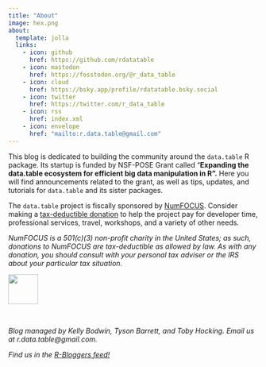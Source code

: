 ```yaml
---
title: "About"
image: hex.png
about:
  template: jolla
  links:
    - icon: github
      href: https://github.com/rdatatable
    - icon: mastodon
      href: https://fosstodon.org/@r_data_table
    - icon: cloud
      href: https://bsky.app/profile/rdatatable.bsky.social
    - icon: twitter
      href: https://twitter.com/r_data_table
    - icon: rss
      href: index.xml
    - icon: envelope
      href: "mailto:r.data.table@gmail.com"
---
```


This blog is dedicated to building the community around the `data.table` R package. Its startup is funded by NSF-POSE Grant called "**Expanding the data.table ecosystem for efficient big data manipulation in R".** Here you will find announcements related to the grant, as well as tips, updates, and tutorials for `data.table` and its sister packages.

The `data.table` project is fiscally sponsored by [NumFOCUS](https://numfocus.org/project/data-table). Consider making a [tax-deductible donation](https://app.hubspot.com/payments/FFWKWTTvKFdzqH?referrer=PAYMENT_LINK) to help the project pay for developer time, professional services, travel, workshops, and a variety of other needs.

*NumFOCUS is a 501(c)(3) non-profit charity in the United States; as such, donations to NumFOCUS are tax-deductible as allowed by law. As with any donation, you should consult with your personal tax adviser or the IRS about your particular tax situation.*

::: {align="center"}
<a href="https://numfocus.org/project/data-table"> <img src="https://raw.githubusercontent.com/numfocus/templates/master/images/numfocus-logo.png" height="60px" align="center"/> </a>
:::

<br>

*Blog managed by Kelly Bodwin, Tyson Barrett, and Toby Hocking. Email us at r.data.table\@gmail.com.*

*Find us in the [R-Bloggers feed!](https://www.r-bloggers.com)*
